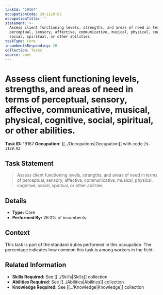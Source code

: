```yaml
---
taskId: '19167'
occupationCode: 29-1129.02
occupationTitle: ''
statement: >-
  Assess client functioning levels, strengths, and areas of need in terms of
  perceptual, sensory, affective, communicative, musical, physical, cognitive,
  social, spiritual, or other abilities.
taskType: Core
incumbentsResponding: 26
collection: Tasks
source: onet
---
```

# Assess client functioning levels, strengths, and areas of need in terms of perceptual, sensory, affective, communicative, musical, physical, cognitive, social, spiritual, or other abilities.

**Task ID:** 19167
**Occupation:** [[../Occupations|Occupation]] with code `29-1129.02`

## Task Statement

> Assess client functioning levels, strengths, and areas of need in terms of perceptual, sensory, affective, communicative, musical, physical, cognitive, social, spiritual, or other abilities.

## Details

- **Type:** Core
- **Performed By:** 26.0% of incumbents

## Context

This task is part of the standard duties performed in this occupation. The percentage indicates how common this task is among workers in the field.

## Related Information

- **Skills Required:** See [[../Skills|Skills]] collection
- **Abilities Required:** See [[../Abilities|Abilities]] collection
- **Knowledge Required:** See [[../Knowledge|Knowledge]] collection
